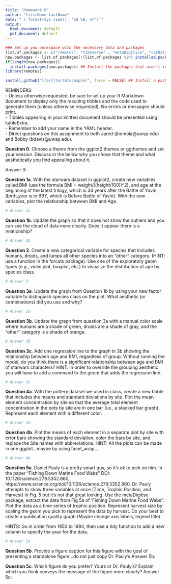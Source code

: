 ---
title: "Homework 8"
author: "firstName lastName"
date: "`r format(Sys.time(), '%d %B, %Y')`"
output:
  html_document: default
  pdf_document: default
---
  
```{r, echo = FALSE, message = FALSE, eval = FALSE}
### Set up you workspace with the necessary data and packages
list.of.packages <- c("remotes", "tidyverse" , "metaDigitise", "carData") ## Vector of required packages for the assignment
new.packages <- list.of.packages[!(list.of.packages %in% installed.packages()[, "Package"])] ## Check to see if these packages are installed
if(length(new.packages))
  install.packages(new.packages) ## Install the packages that aren't installed
library(remotes)

install_github("lter/lterdatasampler", force = FALSE) ## Install a package that isn't on CRAN
```


REMINDERS:  
- Unless otherwise requested, be sure to set up your R Markdown document to display only the resulting tibbles and the code used to generate them (unless otherwise requested). No errors or messages should print.    
- Tibbles appearing in your knitted document should be presented using kableExtra.  
- Remember to add your name in the YAML header.  
- Direct questions on this assignment to both Jared (jhomola@uwsp.edu) and Bobby (bdavis@uwsp.edu).  


**Question 0**. Choose a theme from the ggplot2 themes or ggthemes and set your session. Discuss in the below why you chose that theme and what aesthetically you find appealing about it.  
  
Answer 0:  


**Question 1a**. With the starwars dataset in ggplot2, create new variables called BMI (use the formula BMI = weight/((height/100))^2), and age at the beginning of the latest trilogy, which is 34 years after the Battle of Yavin, (birth_year is in BBY, which is Before Battle of Yavin). With the new variables, plot the relationship between BMI and Age.     
```{r}
# Answer 1a

```

**Question 1b**. Update the graph so that it does not show the outliers and you can see the cloud of data more clearly. Does it appear there is a relationship?   
```{r}
# Answer 1b

```

**Question 2**. Create a new categorical variable for species that includes humans, droids, and lumps all other species into an "other" category. (HINT: use a function in the forcats package). Use one of the exploratory geom types (e.g., violin plot, boxplot, etc.) to visualize the distribution of age by species class.        
```{r}
# Answer 2

```

**Question 3a**. Update the graph from Question 1b by using your new factor variable to distinguish species class on the plot. What aesthetic (or combinations) did you use and why?   
```{r}
# Answer 3a

```

**Question 3b**. Update the graph from question 3a with a manual color scale where humans are a shade of green, droids are a shade of gray, and the "other" category is a shade of orange.  
```{r}
# Answer 3b

```

**Question 3c**. Add one regression line to the graph in 3b showing the relationship between age and BMI, regardless of group.  Without running the model, do you think there is a significant relationship between age and BMI of starwars characters? HINT: in order to override the grouping aesthetic you will have to add a command to the geom that adds the regression line.  
```{r}
# Answer 3c

```

**Question 4a**. With the pottery dataset we used in class, create a new tibble that includes the means and standard deviations by site. Plot the mean element concentration by site so that the average total element concentration in the pots by site are in one bar (i.e., a stacked bar graph). Represent each element with a different color. 
```{r}
# Answer 4a

```

**Question 4b**. Plot the means of each element in a separate plot by site with error bars showing the standard deviation, color the bars by site, and replace the Site names with abbreviations. HINT: All the plots can be made in one ggplot...maybe by using facet_wrap... 
```{r}
# Answer 4b

```


**Question 5a**. Daniel Pauly is a pretty smart guy, so it's ok to pick on him. In the paper "Fishing Down Marine Food Webs" DOI: 10.1126/science.279.5352.860, https://www.science.org/doi/10.1126/science.279.5352.860.  Dr. Pauly attempts to show three variables at once (Time, Trophic Position, and Harvest) in Fig. 5 but it's not that great looking. Use the metaDigitise package, extract the data from Fig 5a of 'Fishing Down Marine Food Webs". Plot the data as a time series of trophic position. Represent harvest size by scaling the geom you pick to represent the data by harvest. Do your best to create a publication quality graph (Maybe change axis labels, legend title). 

HINTS: Go in order from 1950 to 1994, then use a tidy function to add a new column to specify the year for the data.  
```{r}
# Answer 5a

```


**Question 5b**. Provide a figure caption for this figure with the goal of presenting a standalone figure...do not just copy Dr. Pauly's 
Answer 5b:  



**Question 5c**. Which figure do you prefer? Yours or Dr. Pauly's? Explain which you think conveys the message of the figure more clearly?
Answer 5c:

